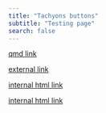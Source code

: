 ```yaml
---
title: "Tachyons buttons"
subtitle: "Testing page"
search: false
---
```


[qmd link](/about/overview.qmd){.button}

[external link](https://validmind.com/){.button}

[internal html link](https://docs.validmind.ai/validmind/validmind.html){.button}

[internal html link](https://docs.validmind.ai/validmind/validmind.html){.button target="_blank"}

